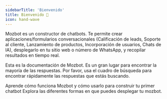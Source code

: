 ```yaml
---
sidebarTitle: 'Bienvenido'
title: Bienvenido 👋
icon: hand-wave
---
```


Mozbot es un constructor de chatbots. Te permite crear aplicaciones/formularios conversacionales (Calificación de leads, Soporte al cliente, Lanzamiento de productos, Incorporación de usuarios, Chats de IA), desplegarlo en tu sitio web o número de WhatsApp, y recopilar resultados en tiempo real.

Esta es la documentación de Mozbot. Es un gran lugar para encontrar la mayoría de las respuestas. Por favor, usa el cuadro de búsqueda para encontrar rápidamente las respuestas que estás buscando.

<CardGroup cols={2}>
  <Card
    title="Aprender Conceptos"
    icon="graduation-cap"
    href="/editor/blocks/overview"
  >
    Aprende cómo funciona Mozbot y cómo usarlo para construir tu primer chatbot
  </Card>
  <Card title="Desplegar tus bots" icon="comment" href="/deploy/web/overview">
    Explora las diferentes formas en que puedes desplegar tu mozbot.
  </Card>
</CardGroup>
